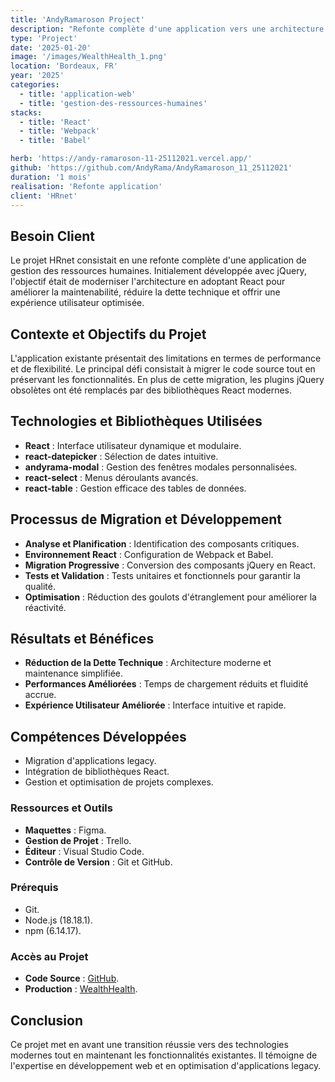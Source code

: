 ```yaml
---
title: 'AndyRamaroson Project'
description: "Refonte complète d'une application vers une architecture moderne avec React."
type: 'Project'
date: '2025-01-20'
image: '/images/WealthHealth_1.png'
location: 'Bordeaux, FR'
year: '2025'
categories:
  - title: 'application-web'
  - title: 'gestion-des-ressources-humaines'
stacks:
  - title: 'React'
  - title: 'Webpack'
  - title: 'Babel'

herb: 'https://andy-ramaroson-11-25112021.vercel.app/'
github: 'https://github.com/AndyRama/AndyRamaroson_11_25112021'
duration: '1 mois'
realisation: 'Refonte application'
client: 'HRnet'
---
```


## Besoin Client

Le projet HRnet consistait en une refonte complète d'une application de gestion des ressources humaines. Initialement développée avec jQuery, l'objectif était de moderniser l'architecture en adoptant React pour améliorer la maintenabilité, réduire la dette technique et offrir une expérience utilisateur optimisée.

## Contexte et Objectifs du Projet

L'application existante présentait des limitations en termes de performance et de flexibilité. Le principal défi consistait à migrer le code source tout en préservant les fonctionnalités. En plus de cette migration, les plugins jQuery obsolètes ont été remplacés par des bibliothèques React modernes.

## Technologies et Bibliothèques Utilisées

- **React** : Interface utilisateur dynamique et modulaire.
- **react-datepicker** : Sélection de dates intuitive.
- **andyrama-modal** : Gestion des fenêtres modales personnalisées.
- **react-select** : Menus déroulants avancés.
- **react-table** : Gestion efficace des tables de données.

## Processus de Migration et Développement

- **Analyse et Planification** : Identification des composants critiques.
- **Environnement React** : Configuration de Webpack et Babel.
- **Migration Progressive** : Conversion des composants jQuery en React.
- **Tests et Validation** : Tests unitaires et fonctionnels pour garantir la qualité.
- **Optimisation** : Réduction des goulots d'étranglement pour améliorer la réactivité.

## Résultats et Bénéfices

- **Réduction de la Dette Technique** : Architecture moderne et maintenance simplifiée.
- **Performances Améliorées** : Temps de chargement réduits et fluidité accrue.
- **Expérience Utilisateur Améliorée** : Interface intuitive et rapide.

## Compétences Développées

- Migration d'applications legacy.
- Intégration de bibliothèques React.
- Gestion et optimisation de projets complexes.

### Ressources et Outils

- **Maquettes** : Figma.
- **Gestion de Projet** : Trello.
- **Éditeur** : Visual Studio Code.
- **Contrôle de Version** : Git et GitHub.

### Prérequis

- Git.
- Node.js (18.18.1).
- npm (6.14.17).

### Accès au Projet

- **Code Source** : [GitHub](https://github.com/AndyRama/AndyRamaroson_11_25112021).
- **Production** : [WealthHealth](https://andy-ramaroson-11-25112021.vercel.app/).

## Conclusion

Ce projet met en avant une transition réussie vers des technologies modernes tout en maintenant les fonctionnalités existantes. Il témoigne de l'expertise en développement web et en optimisation d'applications legacy.
